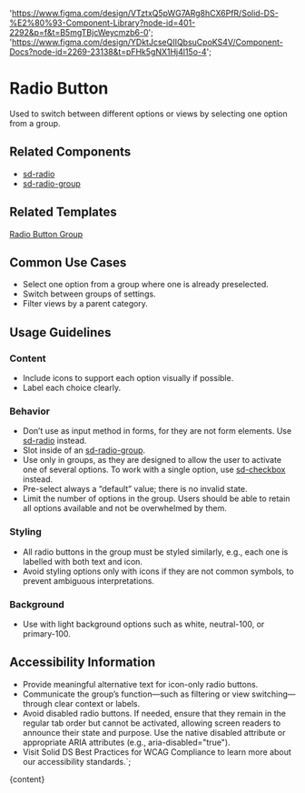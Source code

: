 

  'https://www.figma.com/design/VTztxQ5pWG7ARg8hCX6PfR/Solid-DS-%E2%80%93-Component-Library?node-id=401-2292&p=f&t=B5mgTBjcWeycmzb6-0';
  'https://www.figma.com/design/YDktJcseQIIQbsuCpoKS4V/Component-Docs?node-id=2269-23138&t=pFHk5gNX1Hj4l15o-4';

# Radio Button

Used to switch between different options or views by selecting one option from a group.

<DefaultStory />

<DocumentationLinks storybookLink="${storybookLink}" figmaLibrary="${figmaLibrary}" figmaDocs="${figmaDocs}" />

## Related Components

- [sd-radio](/?path=/docs/components-sd-radio--docs)
- [sd-radio-group](/?path=/docs/components-sd-radio-group--docs)

## Related Templates

[Radio Button Group](/?path=/docs/templates-radio-button-group--docs)

## Common Use Cases

- Select one option from a group where one is already preselected.
- Switch between groups of settings.
- Filter views by a parent category.

## Usage Guidelines

### Content

- Include icons to support each option visually if possible.
- Label each choice clearly.

### Behavior

- Don’t use as input method in forms, for they are not form elements. Use [sd-radio](/?path=/docs/components-sd-radio--docs) instead.
- Slot inside of an [sd-radio-group](/?path=/docs/components-sd-radio-group--docs).
- Use only in groups, as they are designed to allow the user to activate one of several options. To work with a single option, use [sd-checkbox](/?path=/docs/components-sd-checkbox--docs) instead.
- Pre-select always a “default” value; there is no invalid state.
- Limit the number of options in the group. Users should be able to retain all options available and not be overwhelmed by them.

### Styling

- All radio buttons in the group must be styled similarly, e.g., each one is labelled with both text and icon.
- Avoid styling options only with icons if they are not common symbols, to prevent ambiguous interpretations.

### Background

- Use with light background options such as white, neutral-100, or primary-100.

## Accessibility Information

- Provide meaningful alternative text for icon-only radio buttons.
- Communicate the group’s function—such as filtering or view switching—through clear context or labels.
- Avoid disabled radio buttons. If needed, ensure that they remain in the regular tab order but cannot be activated, allowing screen readers to announce their state and purpose. Use the native disabled attribute or appropriate ARIA attributes (e.g., aria-disabled="true").
- Visit <sd-link href="https://www.figma.com/design/YDktJcseQIIQbsuCpoKS4V/Component-Docs?node-id=10708-5011&t=Z1FxSGWkmXG5r5sw-4" target="_blank">Solid DS Best Practices for WCAG Compliance</sd-link> to learn more about our accessibility standards.`;

<Meta title="Components/sd-radio-button/Overview" />

<OverviewFormatter story={RadioButtonStories.Default}>{content}</OverviewFormatter>
